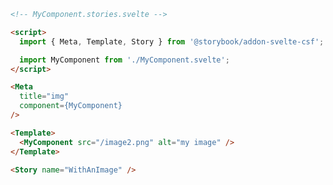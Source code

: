 ```html
<!-- MyComponent.stories.svelte -->

<script>
  import { Meta, Template, Story } from '@storybook/addon-svelte-csf';

  import MyComponent from './MyComponent.svelte';
</script>

<Meta
  title="img"
  component={MyComponent}
/>

<Template>
  <MyComponent src="/image2.png" alt="my image" />
</Template>

<Story name="WithAnImage" />
```